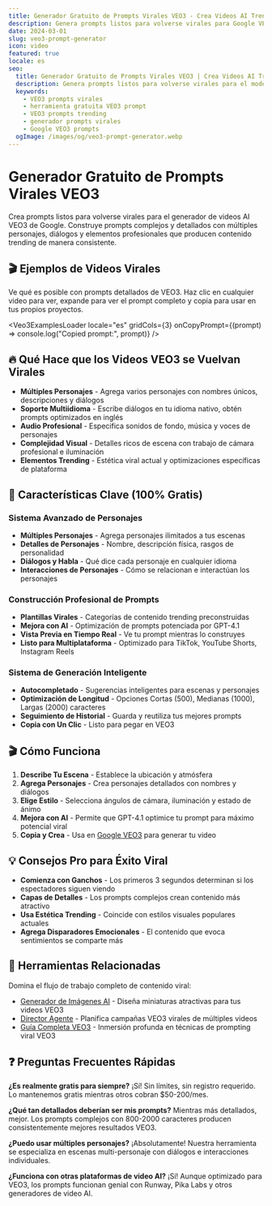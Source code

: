 ```yaml
---
title: Generador Gratuito de Prompts Virales VEO3 - Crea Videos AI Trending
description: Genera prompts listos para volverse virales para Google VEO3 AI. Herramienta gratuita con plantillas virales, constructor de prompts complejos y técnicas probadas para contenido trending consistente.
date: 2024-03-01
slug: veo3-prompt-generator
icon: video
featured: true
locale: es
seo:
  title: Generador Gratuito de Prompts Virales VEO3 | Crea Videos AI Trending | SuperDuperAI
  description: Genera prompts listos para volverse virales para el modelo de video AI VEO3 de Google. Herramienta gratuita con plantillas virales, estructuras de prompts complejas y técnicas probadas para contenido trending.
  keywords:
    - VEO3 prompts virales
    - herramienta gratuita VEO3 prompt
    - VEO3 prompts trending
    - generador prompts virales
    - Google VEO3 prompts
  ogImage: /images/og/veo3-prompt-generator.webp
---
```



# Generador Gratuito de Prompts Virales VEO3

Crea prompts listos para volverse virales para el generador de videos AI VEO3 de Google. Construye prompts complejos y detallados con múltiples personajes, diálogos y elementos profesionales que producen contenido trending de manera consistente.

## 🎬 Ejemplos de Videos Virales

Ve qué es posible con prompts detallados de VEO3. Haz clic en cualquier video para ver, expande para ver el prompt completo y copia para usar en tus propios proyectos.

<Veo3ExamplesLoader
  locale="es"
  gridCols={3}
  onCopyPrompt={(prompt) => console.log("Copied prompt:", prompt)}
/>

<SimpleVeo3Generator />

## 🔥 Qué Hace que los Videos VEO3 se Vuelvan Virales

- **Múltiples Personajes** - Agrega varios personajes con nombres únicos, descripciones y diálogos
- **Soporte Multiidioma** - Escribe diálogos en tu idioma nativo, obtén prompts optimizados en inglés
- **Audio Profesional** - Especifica sonidos de fondo, música y voces de personajes
- **Complejidad Visual** - Detalles ricos de escena con trabajo de cámara profesional e iluminación
- **Elementos Trending** - Estética viral actual y optimizaciones específicas de plataforma

## 🚀 Características Clave (100% Gratis)

### Sistema Avanzado de Personajes

- **Múltiples Personajes** - Agrega personajes ilimitados a tus escenas
- **Detalles de Personajes** - Nombre, descripción física, rasgos de personalidad
- **Diálogos y Habla** - Qué dice cada personaje en cualquier idioma
- **Interacciones de Personajes** - Cómo se relacionan e interactúan los personajes

### Construcción Profesional de Prompts

- **Plantillas Virales** - Categorías de contenido trending preconstruidas
- **Mejora con AI** - Optimización de prompts potenciada por GPT-4.1
- **Vista Previa en Tiempo Real** - Ve tu prompt mientras lo construyes
- **Listo para Multiplataforma** - Optimizado para TikTok, YouTube Shorts, Instagram Reels

### Sistema de Generación Inteligente

- **Autocompletado** - Sugerencias inteligentes para escenas y personajes
- **Optimización de Longitud** - Opciones Cortas (500), Medianas (1000), Largas (2000) caracteres
- **Seguimiento de Historial** - Guarda y reutiliza tus mejores prompts
- **Copia con Un Clic** - Listo para pegar en VEO3

## 🎬 Cómo Funciona

1. **Describe Tu Escena** - Establece la ubicación y atmósfera
2. **Agrega Personajes** - Crea personajes detallados con nombres y diálogos
3. **Elige Estilo** - Selecciona ángulos de cámara, iluminación y estado de ánimo
4. **Mejora con AI** - Permite que GPT-4.1 optimice tu prompt para máximo potencial viral
5. **Copia y Crea** - Usa en [Google VEO3](https://labs.google/fx/tools/video-fx) para generar tu video

## 💡 Consejos Pro para Éxito Viral

- **Comienza con Ganchos** - Los primeros 3 segundos determinan si los espectadores siguen viendo
- **Capas de Detalles** - Los prompts complejos crean contenido más atractivo
- **Usa Estética Trending** - Coincide con estilos visuales populares actuales
- **Agrega Disparadores Emocionales** - El contenido que evoca sentimientos se comparte más

## 🔗 Herramientas Relacionadas

Domina el flujo de trabajo completo de contenido viral:

- [Generador de Imágenes AI](/es/tool/image-generator "Crea miniaturas virales y concept art") - Diseña miniaturas atractivas para tus videos VEO3
- [Director Agente](/es/tool/agent-director "Planifica campañas de video virales") - Planifica campañas VEO3 virales de múltiples videos
- [Guía Completa VEO3](/es/blog/veo3 "Domina VEO3 para éxito viral") - Inmersión profunda en técnicas de prompting viral VEO3

## ❓ Preguntas Frecuentes Rápidas

**¿Es realmente gratis para siempre?**
¡Sí! Sin límites, sin registro requerido. Lo mantenemos gratis mientras otros cobran $50-200/mes.

**¿Qué tan detallados deberían ser mis prompts?**
Mientras más detallados, mejor. Los prompts complejos con 800-2000 caracteres producen consistentemente mejores resultados VEO3.

**¿Puedo usar múltiples personajes?**
¡Absolutamente! Nuestra herramienta se especializa en escenas multi-personaje con diálogos e interacciones individuales.

**¿Funciona con otras plataformas de video AI?**
¡Sí! Aunque optimizado para VEO3, los prompts funcionan genial con Runway, Pika Labs y otros generadores de video AI.
